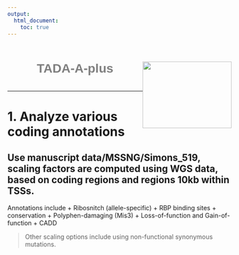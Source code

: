 ```yaml
---
output:
  html_document:
    toc: true
---
```


<h1 style="color:grey;font-family:arial; position:relative; top:15px;text-align:center;" >TADA-A-plus<img src="website_materials/research_website_logo.png"  style="float:right;width:200px;height:150px;"></h1>
<br>

***
# 1. Analyze various coding annotations

## Use manuscript data/MSSNG/Simons_519, scaling factors are computed using WGS data, based on coding regions and regions 10kb within TSSs.
Annotations include 
+ Ribosnitch (allele-specific)
+ RBP binding sites
+ conservation
+ Polyphen-damaging (Mis3)
+ Loss-of-function and Gain-of-function
+ CADD 

> Other scaling options include using non-functional synonymous mutations. 